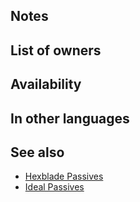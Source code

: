 {{Passive
|name=Spd/Res Hexblade
|type=A
|exclusive=0
|canUseWeapon={{WeaponList|Missile,Melee}}
|canUseMove={{MoveList|Infantry}}
|properties=random_owner
|1name=Spd/Res Hexblade
|alt1name=Spd Res Hexblade
|1tagid=SID_速さ魔防の魔刃4
|1effect=At start of turn, if unit is within 2 spaces of a magic ally, grants【Hexblade】to unit. If【Bonus】is active on unit, grants Spd/Res+7 to unit during combat.<br><br>【Hexblade】<br>Calculates damage using the lower of foe's Def or Res during combat for 1 turn (including damage dealt by Specials before combat).<br><br>【Bonus】<br>All effects that last "for 1 turn" or "that turn only." Includes bonuses granted by a skill like Rally or Hone and positive status effects (extra movement or effects like Dominance).
|1cost=300
|1required=Sorcery Blade 3
}}
==Notes==
{{TermRefersTo|Magic}}
{{Hexblade}}
{{Temporary buffs}}
{{EffectfromBonus|temporary buffs}}

==List of owners==
{{Skill Hero List}}
==Availability==
{{PassiveFocusList}}
{{PassiveDistributionList}}
{{PassiveCombatManualList}}
==In other languages==
{{OtherLanguages
|english=Spd/Res Hexblade
|japanese=速さ魔防の魔刃
|german=G/R-Hexklinge
|spanishEU=Sortilegio Vel/Res
|spanishLA=Sortilegio Vel./Res.
|french=Lame m. Vit/Rés
|italian=Lama magica V/R
|chineseTW=速度魔防之魔刃
|portuguese=Espadahexa V/R
}}

==See also==
{{See also skills|cond=(Description LIKE '%【Hexblade】%' OR Description LIKE '%calculates%damage using the lower of foe_s Def or Res%' AND CanUseWeapon__full NOT LIKE '%breath%' AND WikiName NOT LIKE '%/%Hexblade%' OR Description LIKE '%if%bonus%active on unit%grants Spd/Res+%during combat%') AND Exclusive='1'}}
* [[Skill families/A Passives#Hexblade|Hexblade Passives]]
* [[Skill families/A Passives#Ideal|Ideal Passives]]
{{Passives Navbox|A}}